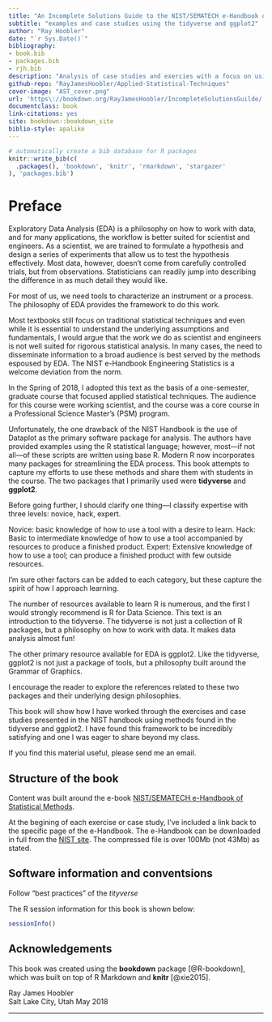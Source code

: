 ```yaml
--- 
title: "An Incomplete Solutions Guide to the NIST/SEMATECH e-Handbook of Statistical Methods"
subtitle: "examples and case studies using the tidyverse and ggplot2"
author: "Ray Hoobler"
date: "`r Sys.Date()`"
bibliography:
- book.bib
- packages.bib
- rjh.bib
description: "Analysis of case studies and exercies with a focus on using the tidyverse and ggplot2. This handbook was created using the bookdown package in RStudio. The output format for this example is bookdown::gitbook."
github-repo: "RayJamesHoobler/Applied-Statistical-Techniques"
cover-image: "AST_cover.png"
url: 'https\://bookdown.org/RayJamesHoobler/IncompleteSolutionsGuilde/'
documentclass: book
link-citations: yes
site: bookdown::bookdown_site
biblio-style: apalike
---
```


```r
# automatically create a bib database for R packages
knitr::write_bib(c(
  .packages(), 'bookdown', 'knitr', 'rmarkdown', 'stargazer'
), 'packages.bib')
```

# Preface {-}

Exploratory Data Analysis (EDA) is a philosophy on how to work with data, and for many applications, the workflow is better suited for scientist and engineers. As a scientist, we are trained to formulate a hypothesis and design a series of experiments that allow us to test the hypothesis effectively. Most data, however,  doesn’t come from carefully controlled trials, but from observations. Statisticians can readily jump into describing the difference in as much detail they would like.

For most of us, we need tools to characterize an instrument or a process. The philosophy of EDA provides the framework to do this work.

Most textbooks still focus on traditional statistical techniques and even while it is essential to understand the underlying assumptions and fundamentals, I would argue that the work we do as scientist and engineers is not well suited for rigorous statistical analysis. In many cases, the need to disseminate information to a broad audience is best served by the methods espoused by EDA. The NIST e-Handbook Engineering Statistics is a welcome deviation from the norm.

In the Spring of 2018, I adopted this text as the basis of a one-semester, graduate course that focused applied statistical techniques. The audience for this course were working scientist, and the course was a core course in a Professional Science Master’s (PSM) program. 

Unfortunately, the one drawback of the NIST Handbook is the use of Dataplot as the primary software package for analysis. The authors have provided examples using the R statistical language; however, most—if not all—of these scripts are written using base R. Modern R now incorporates many packages for streamlining the EDA process. This book attempts to capture my efforts to use these methods and share them with students in the course. The two packages that I primarily used were **tidyverse** and **ggplot2**.

Before going further, I should clarify one thing---I classify expertise with three levels: novice, hack, expert. 

Novice: basic knowledge of how to use a tool with a desire to learn.
Hack: Basic to intermediate knowledge of how to use a tool accompanied by resources to produce a finished product.
Expert: Extensive knowledge of how to use a tool; can produce a finished product with few outside resources.

I’m sure other factors can be added to each category, but these capture the spirit of how I approach learning.

The number of resources available to learn R is numerous, and the first I would strongly recommend is R for Data Science. This text is an introduction to the tidyverse. The tidyverse is not just a collection of R packages, but a philosophy on how to work with data. It makes data analysis almost fun!

The other primary resource available for EDA is ggplot2. Like the tidyverse, ggplot2 is not just a package of tools, but a philosophy built around the Grammar of Graphics.

I encourage the reader to explore the references related to these two packages and their underlying design philosophies.

This book will show how I have worked through the exercises and case studies presented in the NIST handbook using methods found in the tidyverse and ggplot2. I have found this framework to be incredibly satisfying and one I was eager to share beyond my class. 

If you find this material useful, please send me an email.

## Structure of the book {-} 

Content was built around the e-book [NIST/SEMATECH e-Handbook of Statistical Methods](https://www.itl.nist.gov/div898/handbook/index.htm). 

At the begining of each exercise or case study, I've included a link back to the specific page of the e-Handbook. The e-Handbook can be downloaded in full from the [NIST site](https://www.itl.nist.gov/div898/handbook/toolaids/cd.htm). The compressed file is over 100Mb (not 43Mb) as stated.


## Software information and conventsions {-}

Follow "best practices" of the *tityverse*

The R session information for this book is shown below:

```r
sessionInfo()
```

## Acknowledgements {-} 

This book was created using the **bookdown** package [@R-bookdown], which was built on top of R Markdown and **knitr** [@xie2015].

Ray James Hoobler  
Salt Lake City, Utah
May 2018

*** 



